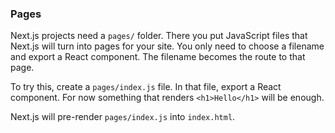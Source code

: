 ### Pages

Next.js projects need a `pages/` folder. There you put JavaScript files that Next.js will turn into pages for your site. You only need to choose a filename and export a React component. The filename becomes the route to that page.

To try this, create a `pages/index.js` file. In that file, export a React component. For now something that renders `<h1>Hello</h1>` will be enough.

Next.js will pre-render `pages/index.js` into `index.html`.